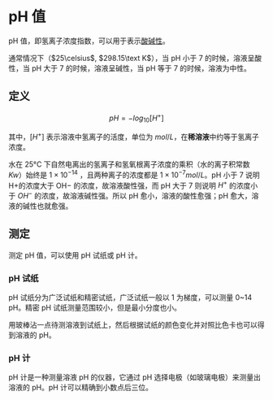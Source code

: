 
# pH 值

pH 值，即氢离子浓度指数，可以用于表示[酸碱性](/definition/acidity)。

通常情况下（$25\celsius$, $298.15\text K$），当 pH 小于 7 的时候，溶液呈酸性，当 pH 大于 7 的时候，溶液呈碱性，当 pH 等于 7 的时候，溶液为中性。

## 定义

$$
pH = - log_{10}[H^+]
$$

其中，$[H^+]$ 表示溶液中氢离子的活度，单位为 $mol/L$，在**稀溶液**中约等于氢离子浓度。

水在 25°C 下自然电离出的氢离子和氢氧根离子浓度的乘积（水的离子积常数 $Kw$）始终是 $1×10^{−14}$ ，且两种离子的浓度都是 $1×10^{−7}mol/L$。pH 小于 7 说明 H+的浓度大于 OH− 的浓度，故溶液酸性强，而 pH 大于 7 则说明 $H^+$ 的浓度小于 $OH^−$ 的浓度，故溶液碱性强。所以 pH 愈小，溶液的酸性愈强；pH 愈大，溶液的碱性也就愈强。

## 测定

测定 pH 值，可以使用 pH 试纸或 pH 计。

### pH 试纸

pH 试纸分为广泛试纸和精密试纸，广泛试纸一般以 1 为梯度，可以测量 0~14 pH。精密 pH 试纸测量范围较小，但是最小分度也小。

用玻棒沾一点待测溶液到试纸上，然后根据试纸的颜色变化并对照比色卡也可以得到溶液的 pH。

### pH 计

pH 计是一种测量溶液 pH 的仪器，它通过 pH 选择电极（如玻璃电极）来测量出溶液的 pH。pH 计可以精确到小数点后三位。
